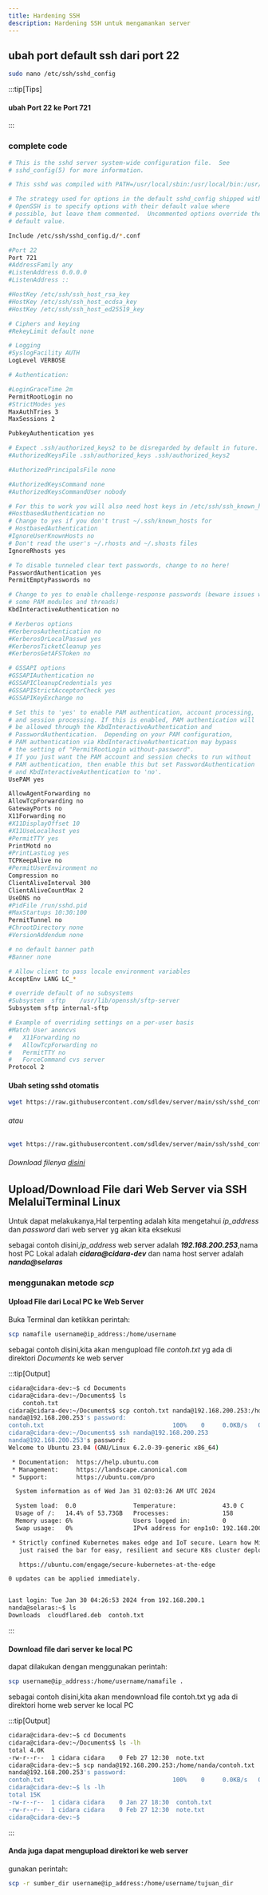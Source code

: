```yaml
---
title: Hardening SSH
description: Hardening SSH untuk mengamankan server
---
```


## ubah port default ssh dari port 22

```sh
sudo nano /etc/ssh/sshd_config
```

:::tip[Tips]
#### ubah Port 22 ke Port 721
:::

### complete code

```sh
# This is the sshd server system-wide configuration file.  See
# sshd_config(5) for more information.

# This sshd was compiled with PATH=/usr/local/sbin:/usr/local/bin:/usr/sbin:/usr/bin:/sbin:/bin:/usr/games

# The strategy used for options in the default sshd_config shipped with
# OpenSSH is to specify options with their default value where
# possible, but leave them commented.  Uncommented options override the
# default value.

Include /etc/ssh/sshd_config.d/*.conf

#Port 22
Port 721
#AddressFamily any
#ListenAddress 0.0.0.0
#ListenAddress ::

#HostKey /etc/ssh/ssh_host_rsa_key
#HostKey /etc/ssh/ssh_host_ecdsa_key
#HostKey /etc/ssh/ssh_host_ed25519_key

# Ciphers and keying
#RekeyLimit default none

# Logging
#SyslogFacility AUTH
LogLevel VERBOSE

# Authentication:

#LoginGraceTime 2m
PermitRootLogin no
#StrictModes yes
MaxAuthTries 3
MaxSessions 2

PubkeyAuthentication yes

# Expect .ssh/authorized_keys2 to be disregarded by default in future.
#AuthorizedKeysFile	.ssh/authorized_keys .ssh/authorized_keys2

#AuthorizedPrincipalsFile none

#AuthorizedKeysCommand none
#AuthorizedKeysCommandUser nobody

# For this to work you will also need host keys in /etc/ssh/ssh_known_hosts
#HostbasedAuthentication no
# Change to yes if you don't trust ~/.ssh/known_hosts for
# HostbasedAuthentication
#IgnoreUserKnownHosts no
# Don't read the user's ~/.rhosts and ~/.shosts files
IgnoreRhosts yes

# To disable tunneled clear text passwords, change to no here!
PasswordAuthentication yes
PermitEmptyPasswords no

# Change to yes to enable challenge-response passwords (beware issues with
# some PAM modules and threads)
KbdInteractiveAuthentication no

# Kerberos options
#KerberosAuthentication no
#KerberosOrLocalPasswd yes
#KerberosTicketCleanup yes
#KerberosGetAFSToken no

# GSSAPI options
#GSSAPIAuthentication no
#GSSAPICleanupCredentials yes
#GSSAPIStrictAcceptorCheck yes
#GSSAPIKeyExchange no

# Set this to 'yes' to enable PAM authentication, account processing,
# and session processing. If this is enabled, PAM authentication will
# be allowed through the KbdInteractiveAuthentication and
# PasswordAuthentication.  Depending on your PAM configuration,
# PAM authentication via KbdInteractiveAuthentication may bypass
# the setting of "PermitRootLogin without-password".
# If you just want the PAM account and session checks to run without
# PAM authentication, then enable this but set PasswordAuthentication
# and KbdInteractiveAuthentication to 'no'.
UsePAM yes

AllowAgentForwarding no
AllowTcpForwarding no
GatewayPorts no
X11Forwarding no
#X11DisplayOffset 10
#X11UseLocalhost yes
#PermitTTY yes
PrintMotd no
#PrintLastLog yes
TCPKeepAlive no
#PermitUserEnvironment no
Compression no
ClientAliveInterval 300
ClientAliveCountMax 2
UseDNS no
#PidFile /run/sshd.pid
#MaxStartups 10:30:100
PermitTunnel no
#ChrootDirectory none
#VersionAddendum none

# no default banner path
#Banner none

# Allow client to pass locale environment variables
AcceptEnv LANG LC_*

# override default of no subsystems
#Subsystem	sftp	/usr/lib/openssh/sftp-server
Subsystem sftp internal-sftp

# Example of overriding settings on a per-user basis
#Match User anoncvs
#	X11Forwarding no
#	AllowTcpForwarding no
#	PermitTTY no
#	ForceCommand cvs server
Protocol 2
```

#### Ubah seting sshd otomatis

```sh
wget https://raw.githubusercontent.com/sdldev/server/main/ssh/sshd_config && sudo mv sshd_config  /etc/ssh/sshd_config && sudo chown root:root /etc/ssh/sshd_config && sudo chmod 644 /etc/ssh/sshd_config && sudo systemctl restart ssh && sudo reboot

```

###### atau

```sh
wget https://raw.githubusercontent.com/sdldev/server/main/ssh/sshd_config1 && sudo mv sshd_config1  /etc/ssh/sshd_config && sudo chown root:root /etc/ssh/sshd_config && sudo chmod 644 /etc/ssh/sshd_config && sudo systemctl restart ssh && sudo reboot
```

###### Download filenya [disini](https://raw.githubusercontent.com/sdldev/server/main/ssh/sshd_config)

## Upload/Download File dari Web Server via SSH MelaluiTerminal Linux

Untuk dapat melakukanya,Hal terpenting adalah kita mengetahui *ip_address* dan *password* dari web server yg akan kita eksekusi

sebagai contoh disini,*ip_address* web server adalah ***192.168.200.253***,nama host PC Lokal adalah ***cidara@cidara-dev*** dan nama host server adalah ***nanda@selaras***

### menggunakan metode *scp*

#### Upload File dari Local PC ke Web Server

Buka Terminal dan ketikkan perintah:

```sh
scp namafile username@ip_address:/home/username
```

sebagai contoh disini,kita akan mengupload file *contoh.txt* yg ada di direktori *Documents* ke web server

:::tip[Output]
```sh
cidara@cidara-dev:~$ cd Documents
cidara@cidara-dev:~/Documents$ ls
    contoh.txt
cidara@cidara-dev:~/Documents$ scp contoh.txt nanda@192.168.200.253:/home/nanda
nanda@192.168.200.253's password:
contoh.txt                                    100%    0     0.0KB/s   00:00
cidara@cidara-dev:~/Documents$ ssh nanda@192.168.200.253
nanda@192.168.200.253's password:
Welcome to Ubuntu 23.04 (GNU/Linux 6.2.0-39-generic x86_64)

 * Documentation:  https://help.ubuntu.com
 * Management:     https://landscape.canonical.com
 * Support:        https://ubuntu.com/pro

  System information as of Wed Jan 31 02:03:26 AM UTC 2024

  System load:  0.0                Temperature:             43.0 C
  Usage of /:   14.4% of 53.73GB   Processes:               158
  Memory usage: 6%                 Users logged in:         0
  Swap usage:   0%                 IPv4 address for enp1s0: 192.168.200.253

 * Strictly confined Kubernetes makes edge and IoT secure. Learn how MicroK8s
   just raised the bar for easy, resilient and secure K8s cluster deployment.

   https://ubuntu.com/engage/secure-kubernetes-at-the-edge

0 updates can be applied immediately.


Last login: Tue Jan 30 04:26:53 2024 from 192.168.200.1
nanda@selaras:~$ ls
Downloads  cloudflared.deb  contoh.txt

```
:::

#### Download file dari server ke local PC

dapat dilakukan dengan menggunakan perintah:

```sh 
scp username@ip_address:/home/username/namafile .
```
sebagai contoh disini,kita akan mendownload file contoh.txt yg ada di direktori home web server ke local PC


:::tip[Output]
```sh
cidara@cidara-dev:~$ cd Documents
cidara@cidara-dev:~/Documents$ ls -lh
total 4.0K
-rw-r--r--  1 cidara cidara    0 Feb 27 12:30  note.txt
cidara@cidara-dev:~$ scp nanda@192.168.200.253:/home/nanda/contoh.txt .
nanda@192.168.200.253's password:
contoh.txt                                    100%    0     0.0KB/s   00:00
cidara@cidara-dev:~$ ls -lh
total 15K
-rw-r--r--  1 cidara cidara    0 Jan 27 18:30  contoh.txt
-rw-r--r--  1 cidara cidara    0 Feb 27 12:30  note.txt
cidara@cidara-dev:~$
```
:::

#### Anda juga dapat mengupload direktori ke web server

gunakan perintah:

```sh
scp -r sumber_dir username@ip_address:/home/username/tujuan_dir
```






